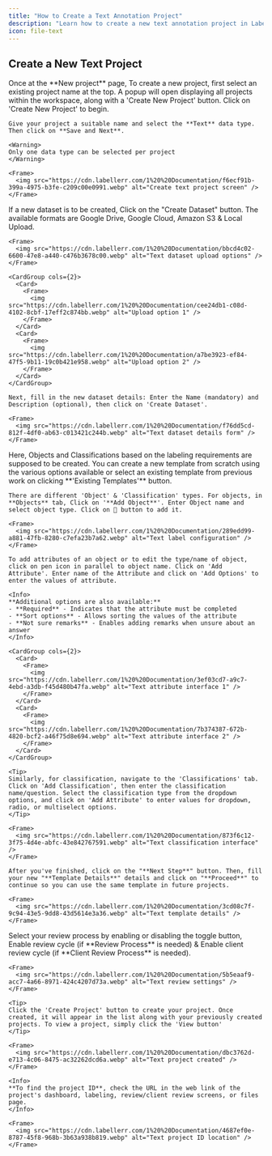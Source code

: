 ```yaml
---
title: "How to Create a Text Annotation Project"
description: "Learn how to create a new text annotation project in Labellerr with step-by-step instructions."
icon: file-text
---
```


## Create a New Text Project

<Steps>
  <Step title="Selecting Data">
    Once at the **New project** page, To create a new project, first select an existing project name at the top. A popup will open displaying all projects within the workspace, along with a 'Create New Project' button. Click on 'Create New Project' to begin.

    Give your project a suitable name and select the **Text** data type. Then click on **Save and Next**.

    <Warning>
    Only one data type can be selected per project
    </Warning>

    <Frame>
      <img src="https://cdn.labellerr.com/1%20%20Documentation/f6ecf91b-399a-4975-b3fe-c209c00e0991.webp" alt="Create text project screen" />
    </Frame>
  </Step>

  <Step title="Upload/Attach existing dataset">
    If a new dataset is to be created, Click on the "Create Dataset" button. The available formats are Google Drive, Google Cloud, Amazon S3 & Local Upload.

    <Frame>
      <img src="https://cdn.labellerr.com/1%20%20Documentation/bbcd4c02-6600-47e8-a440-c476b3678c00.webp" alt="Text dataset upload options" />
    </Frame>

    <CardGroup cols={2}>
      <Card>
        <Frame>
          <img src="https://cdn.labellerr.com/1%20%20Documentation/cee24db1-c08d-4102-8cbf-17eff2c874bb.webp" alt="Upload option 1" />
        </Frame>
      </Card>
      <Card>
        <Frame>
          <img src="https://cdn.labellerr.com/1%20%20Documentation/a7be3923-ef84-47f5-9b11-19c0b421e958.webp" alt="Upload option 2" />
        </Frame>
      </Card>
    </CardGroup>

    Next, fill in the new dataset details: Enter the Name (mandatory) and Description (optional), then click on 'Create Dataset'.

    <Frame>
      <img src="https://cdn.labellerr.com/1%20%20Documentation/f76dd5cd-812f-4df0-ab63-c013421c244b.webp" alt="Text dataset details form" />
    </Frame>
  </Step>

  <Step title="Label Configuration">
    Here, Objects and Classifications based on the labeling requirements are supposed to be created. You can create a new template from scratch using the various options available or select an existing template from previous work on clicking **'Existing Templates'** button.

    There are different 'Object' & 'Classification' types. For objects, in **Objects** tab, Click on '**Add Object**'. Enter Object name and select object type. Click on 💾 button to add it.

    <Frame>
      <img src="https://cdn.labellerr.com/1%20%20Documentation/289edd99-a881-47fb-8280-c7efa23b7a62.webp" alt="Text label configuration" />
    </Frame>

    To add attributes of an object or to edit the type/name of object, click on pen icon in parallel to object name. Click on 'Add Attribute'. Enter name of the Attribute and click on 'Add Options' to enter the values of attribute.

    <Info>
    **Additional options are also available:**
    - **Required** - Indicates that the attribute must be completed
    - **Sort options** - Allows sorting the values of the attribute  
    - **Not sure remarks** - Enables adding remarks when unsure about an answer
    </Info>

    <CardGroup cols={2}>
      <Card>
        <Frame>
          <img src="https://cdn.labellerr.com/1%20%20Documentation/3ef03cd7-a9c7-4ebd-a3db-f45d480b47fa.webp" alt="Text attribute interface 1" />
        </Frame>
      </Card>
      <Card>
        <Frame>
          <img src="https://cdn.labellerr.com/1%20%20Documentation/7b374387-672b-4820-bcf2-a46f75d8e694.webp" alt="Text attribute interface 2" />
        </Frame>
      </Card>
    </CardGroup>

    <Tip>
    Similarly, for classification, navigate to the 'Classifications' tab. Click on 'Add Classification', then enter the classification name/question. Select the classification type from the dropdown options, and click on 'Add Attribute' to enter values for dropdown, radio, or multiselect options.
    </Tip>

    <Frame>
      <img src="https://cdn.labellerr.com/1%20%20Documentation/873f6c12-3f75-4d4e-abfc-43e842767591.webp" alt="Text classification interface" />
    </Frame>

    After you've finished, click on the "**Next Step**" button. Then, fill your new "**Template Details**" details and click on "**Proceed**" to continue so you can use the same template in future projects.

    <Frame>
      <img src="https://cdn.labellerr.com/1%20%20Documentation/3cd08c7f-9c94-43e5-9dd8-43d5614e3a36.webp" alt="Text template details" />
    </Frame>
  </Step>

  <Step title="Review">
    Select your review process by enabling or disabling the toggle button, Enable review cycle (if **Review Process** is needed) & Enable client review cycle (if **Client Review Process** is needed).

    <Frame>
      <img src="https://cdn.labellerr.com/1%20%20Documentation/5b5eaaf9-acc7-4a66-8971-424c4207d73a.webp" alt="Text review settings" />
    </Frame>

    <Tip>
    Click the 'Create Project' button to create your project. Once created, it will appear in the list along with your previously created projects. To view a project, simply click the 'View button'
    </Tip>

    <Frame>
      <img src="https://cdn.labellerr.com/1%20%20Documentation/dbc3762d-e713-4c06-8475-ac32262dcd6a.webp" alt="Text project created" />
    </Frame>

    <Info>
    **To find the project ID**, check the URL in the web link of the project's dashboard, labeling, review/client review screens, or files page.
    </Info>

    <Frame>
      <img src="https://cdn.labellerr.com/1%20%20Documentation/4687ef0e-8787-45f8-968b-3b63a938b819.webp" alt="Text project ID location" />
    </Frame>
  </Step>
</Steps>
